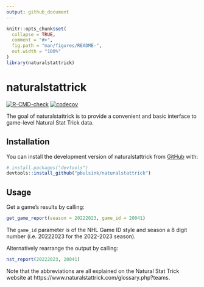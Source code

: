 ```yaml
---
output: github_document
---
```


<!-- README.md is generated from README.Rmd. Please edit that file -->

```r
knitr::opts_chunk$set(
  collapse = TRUE,
  comment = "#>",
  fig.path = "man/figures/README-",
  out.width = "100%"
)
library(naturalstattrick)
```

# naturalstattrick

<!-- badges: start -->
[![R-CMD-check](https://github.com/pbulsink/naturalstattrick/actions/workflows/R-CMD-check.yaml/badge.svg)](https://github.com/pbulsink/naturalstattrick/actions/workflows/R-CMD-check.yaml)
[![codecov](https://codecov.io/gh/pbulsink/naturalstattrick/graph/badge.svg?token=1eceI2f2pK)](https://codecov.io/gh/pbulsink/naturalstattrick)
<!-- badges: end -->

The goal of naturalstattrick is to provide a convenient and basic interface to game-level Natural Stat Trick data. 

## Installation

You can install the development version of naturalstattrick from [GitHub](https://github.com/) with:

``` r
# install.packages("devtools")
devtools::install_github("pbulsink/naturalstattrick")
```

## Usage 

Get a game's results by calling:
```r
get_game_report(season = 20222023, game_id = 20041)
```

The `game_id` parameter is of the NHL Game ID style and season a 8 digit number (i.e. 20222023 for the 2022-2023 season).

Alternatively rearrange the output by calling:
```r
nst_report(20222023, 20041)
```

Note that the abbreviations are all explained on the Natural Stat Trick website at https://www.naturalstattrick.com/glossary.php?teams.
